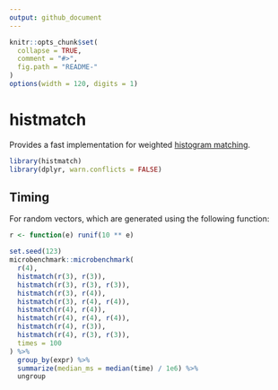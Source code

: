 ```yaml
---
output: github_document
---
```


<!-- README.md is generated from README.Rmd. Please edit that file -->

```r
knitr::opts_chunk$set(
  collapse = TRUE,
  comment = "#>",
  fig.path = "README-"
)
options(width = 120, digits = 1)
```

# histmatch

Provides a fast implementation for weighted [histogram matching](https://en.wikipedia.org/wiki/Histogram_matching).

```r
library(histmatch)
library(dplyr, warn.conflicts = FALSE)
```


## Timing

For random vectors, which are generated using the following function:

```r
r <- function(e) runif(10 ** e)
```

```r
set.seed(123)
microbenchmark::microbenchmark(
  r(4),
  histmatch(r(3), r(3)),
  histmatch(r(3), r(3), r(3)),
  histmatch(r(3), r(4)),
  histmatch(r(3), r(4), r(4)),
  histmatch(r(4), r(4)),
  histmatch(r(4), r(4), r(4)),
  histmatch(r(4), r(3)),
  histmatch(r(4), r(3), r(3)),
  times = 100
) %>%
  group_by(expr) %>% 
  summarize(median_ms = median(time) / 1e6) %>% 
  ungroup
```
